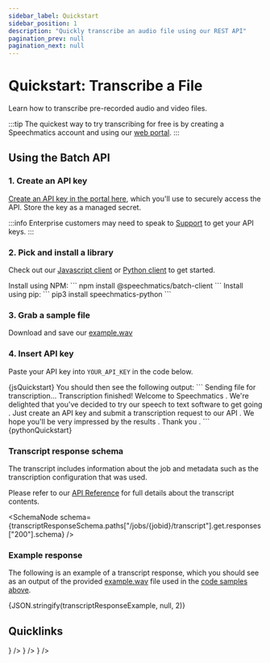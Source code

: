 ```yaml
---
sidebar_label: Quickstart
sidebar_position: 1
description: "Quickly transcribe an audio file using our REST API"
pagination_prev: null
pagination_next: null
---
```




# Quickstart: Transcribe a File

Learn how to transcribe pre-recorded audio and video files.

:::tip
The quickest way to try transcribing for free is by creating a Speechmatics account and using our [web portal](https://portal.speechmatics.com/jobs/create/batch).
:::

## Using the Batch API

### 1. Create an API key

[Create an API key in the portal here](https://portal.speechmatics.com/settings/api-keys), which you'll use to securely access the API.
Store the key as a managed secret.

:::info
Enterprise customers may need to speak to [Support](https://support.speechmatics.com) to get your API keys.
:::

### 2. Pick and install a library

Check out our [Javascript client](https://www.npmjs.com/package/@speechmatics/batch-client) or [Python client](https://pypi.org/project/speechmatics-python/) to get started.

<Tabs>
  <TabItem value="javascript" label="Javascript">
  Install using NPM:
  ```
  npm install @speechmatics/batch-client
  ```
  </TabItem>
  <TabItem value="python" label="Python">
  Install using pip:
  ```
  pip3 install speechmatics-python
  ```
  </TabItem>
</Tabs>

### 3. Grab a sample file

Download and save our [example.wav](https://github.com/speechmatics/speechmatics-js-sdk/raw/7d219bfee9166736e6aa21598535a194387b84be/examples/nodejs/example.wav)

### 4. Insert API key

Paste your API key into `YOUR_API_KEY` in the code below.

<Tabs>
  <TabItem value="javascript" label="Javascript">
  <CodeBlock language="javascript">
    {jsQuickstart}
  </CodeBlock>
  You should then see the following output:
  ```
  Sending file for transcription...
  Transcription finished!
  Welcome to Speechmatics . We're delighted that you've decided to try our speech to text software to get going . Just create an API key and submit a transcription request to our API . We hope you'll be very impressed by the results . Thank you .
  ```
  </TabItem>
  <TabItem value="python" label="Python">
  <CodeBlock language="python">
    {pythonQuickstart}
  </CodeBlock>
  </TabItem>
</Tabs>


### Transcript response schema

The transcript includes information about the job and metadata such as the transcription configuration that was used.

Please refer to our [API Reference](/api-ref/batch/get-the-transcript-for-a-transcription-job#responses) for full details about the transcript contents.

<SchemaNode schema={transcriptResponseSchema.paths["/jobs/{jobid}/transcript"].get.responses["200"].schema} />


### Example response

The following is an example of a transcript response, which you should see as an output of the provided [example.wav](https://github.com/speechmatics/speechmatics-js-sdk/raw/7d219bfee9166736e6aa21598535a194387b84be/examples/nodejs/example.wav) file used in the [code samples above](#4-insert-api-key).

<CodeBlock language="json">
  {JSON.stringify(transcriptResponseExample, null, 2)}
</CodeBlock>

## Quicklinks

<Grid columns="2" gap="3">
  <LinkCard
    title="Troubleshooting"
    description="Resolve common issues with the Batch API"
    href="/speech-to-text/batch/troubleshooting"
    icon={<HelpCircle/>}
  />
  <LinkCard
    title="API Reference"
    description="Full details about the Batch API"
    href="/api-ref/batch/create-a-new-job"
    icon={<BookOpen/>}
  />
  <LinkCard
    title="Supported files types"
    description="See which file types are supported"
    href="/speech-to-text/batch/supported-files-and-limits"
    icon={<FileAudio/>}
  />
</Grid>
